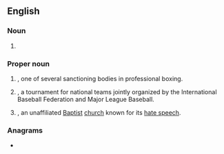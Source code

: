 ==English==

===Noun===
{{en-noun}}

# {{lb|en|medical}} {{initialism of|en|white blood cell}}

===Proper noun===
{{en-proper noun}}

# {{lb|en|boxing}} {{initialism of|en|{{w|World Boxing Council}}|nodot=1}}, one of several sanctioning bodies in professional boxing.
# {{lb|en|baseball}} {{initialism of|en|{{w|World Baseball Classic}}|nodot=1}}, a tournament for national teams jointly organized by the International Baseball Federation and Major League Baseball.
# {{initialism of|en|{{w|Westboro Baptist Church}}|nodot=1}}, an unaffiliated [[Baptist]] [[church]] known for its [[hate speech]].

===Anagrams===
* {{anagrams|en|a=bcw|BWC|CWB}}